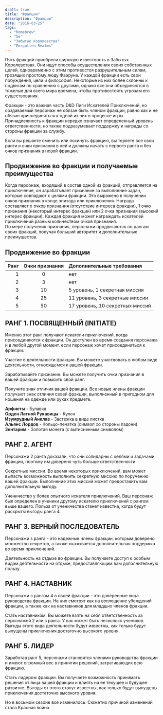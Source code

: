 ```yaml
---
draft: true
title: "Фракции"
description: "Фракции"
date: "2016-03-25"
tags: 
  - "homebrew"
  - "5e"
  - "Забытые Королевства"
  - "Forgotten Realms"
---
```


Пять фракций приобрели широкую известность в Забытых Королевствах. Они ищут способы осуществления своих собственных целей, одновременно с этим противостоя разрушительным силам, грозящих простому люду Фаэруна. У каждой фракции есть свои побуждения, цели и философия. Некоторые из них более склонны к подвигам по сравнению с другими, однако все они объединяются в тяжелые для всего мира времена, чтобы противостоять угрозам его существования.

Фракции - это важная часть D&D Лиги Искателей Приключений, но создаваемый персонаж не обязан быть членом фракции, равно как и не обязан присоединяться к одной из них в процессе игры. Принадлежность к фракции нередко означает определенный уровень ответственности, но также подразумевает поддержку и награды со стороны фракции за службу.

Если вы решаете сменить или покинуть фракцию, вы теряете все свои ранги и очки признания в ней и должны начать с первого ранга и без очков признания в новой фракции.

## **Продвижение во фракции и получаемые преимущества**

Когда персонаж, входящий в состав одной из фракций, отправляется на приключение, он зарабатывает признание за выполнение задач, которые совпадают с целями фракции. Это выражено в получении очков признания в конце эпизода или приключения. Награда составляет о очков признания (отсутствие интереса фракции), 1 очко признания (некоторый интерес фракции) или 2 очка признания (высокий интерес фракции). Каждая фракция может награждать искателей приключений разным количеством очков признания.  
По мере получения признания, персонажи продвигаются по рангам своих фракций, получая больший авторитет и дополнительные преимущества.

## Продвижение во фракции

|**Ранг** | **Очки признания** | **Дополнительные требования**|  
|---:|:---:|:---|
|1 | 0 | нет  |
|2 | 3 | нет  |
|3 | 10 | 5 уровень, 1 секретная миссия  |
|4 | 25 | 11 уровень, 3 секретные миссии  |
|5 | 50 | 17 уровень, 10 секретных миссий |

## **РАНГ 1. ПОСВЯЩЕННЫЙ (INITIATE)**

Именно этот ранг получают искатели приключений, когда присоединяются к фракции. Он доступен во время создания персонажа и в любой другой момент, если персонаж хочет присоединиться к фракции.

Участие в деятельности фракции. Вы можете участвовать в любом виде деятельности, относящемся к вашей фракции.

Зарабатывайте признание. Вы можете получить очки признания в вашей фракции и повысить свой ранг.

Получите знак отличия вашей фракции. Все новые члены фракции получают знак отличия своей фракции, выполненный в пригодном для ношения на одежде или руках предмете.

**Арфисты** - Булавка  
**Орден Латной Рукавицы** - Кулон  
**Изумрудный Анклав** - Застежка в виде листка  
**Альянс Лордов** - Кольцо-печатка (символ со стороны ладони)  
**Зентарим** - Золотая монета (с вытисненным символом)

## **РАНГ 2. АГЕНТ**

Персонажи 2 ранга доказали, что они солидарны с целями и задачами фракции, поэтому им доверено чуть больше ответственности.

Секретные миссии. Во время некоторых приключений, вам может выпасть возможность выполнить секретную миссию по поручению вашей фракции. Выполнение этих миссий может предоставить вам дополнительную выгоду.

Ученичество у более опытного искателя приключений. Ваш персонаж был определен в ученики другому искателю приключений с рангом выше вашего. Польза от ученичества станет известна, когда будут раскрыты выгоды ранга 4.

## **РАНГ 3. ВЕРНЫЙ ПОСЛЕДОВАТЕЛЬ**

Персонажи з ранга - это надежные члены фракции, которым доверено множество секретов, а также оказывается дополнительная поддержка во время приключений.

Деятельность на отдыхе во фракции. Вы получаете доступ к особым видам деятельности на отдыхе, предоставляющим вам дополнительную пользу.

## **РАНГ 4. НАСТАВНИК**

Персонажи с рангом 4 в своей фракции - это доверенные лица руководства фракции. На них смотрят как на воплощение убеждений фракции, а также как на наставников для младших членов фракции.

Стать наставником. Вы можете взять на себя ответственность за персонажей 2 или з ранга. У вас может быть несколько учеников. Выгоды этого вида деятельности будут известны, как только будут выпущены приключения достаточно высокого уровня.

## **РАНГ 5. ЛИДЕР**

Заработав ранг 5, персонажи становятся членами руководства фракции и имеют огромный вес в принятии решений, затрагивающих всю фракцию.

Стать лидером фракции. Вы получаете возможность принимать решения от лица вашей фракции и влиять на ее текущее и будущее развитие. Выгоды от этого станут известны, как только будут выпущены приключения достаточно высокого уровня.

Но в восьмом сезоне все изменилось. Сюжетно причиной изменений стала Красная война.

